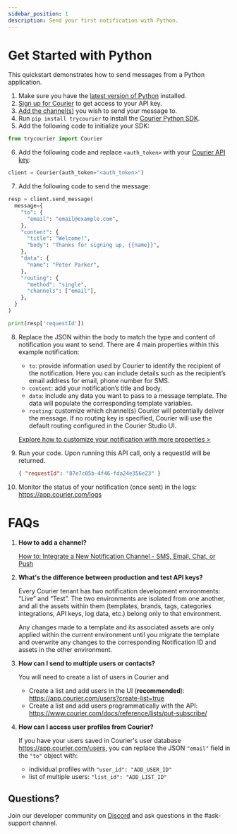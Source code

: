 ```yaml
---
sidebar_position: 1
description: Send your first notification with Python.
---
```



# Get Started with Python

This quickstart demonstrates how to send messages from a Python application.

1. Make sure you have the [latest version of Python](https://www.python.org/downloads/) installed.
2. [Sign up for Courier](https://app.courier.com/signup) to get access to your API key.
3. [Add the channel(s)](https://app.courier.com/channels) you wish to send your message to.
4. Run `pip install trycourier` to install the [Courier Python SDK](https://github.com/trycourier/courier-python).
5. Add the following code to initialize your SDK:

```python
from trycourier import Courier
```

6. Add the following code and replace `<auth_token>` with your [Courier API key](https://app.courier.com/settings/api-keys):

```python
client = Courier(auth_token="<auth_token>")
```

7. Add the following code to send the message:

```python
resp = client.send_message(
  message={
    "to": {
      "email": "email@example.com",
    },
    "content": {
      "title": "Welcome!",
      "body": "Thanks for signing up, {{name}}",
    },
    "data": {
      "name": "Peter Parker",
    },
    "routing": {
      "method": "single",
      "channels": ["email"],
    },
  }
)

print(resp['requestId'])
```

8. Replace the JSON within the body to match the type and content of notification you want to send.
    There are 4 main properties within this example notification:

    - `to`: provide information used by Courier to identify the recipient of the notification. Here you can include details such as the recipient’s email address for email, phone number for SMS.
    - `content`: add your notification’s title and body.
    - `data`: include any data you want to pass to a message template. The data will populate the corresponding template variables.
    - `routing`: customize which channel(s) Courier will potentially deliver the message. If no routing key is specified, Courier will use the default routing configured in the Courier Studio UI.

    [Explore how to customize your notification with more properties >](../../../reference/send/message/)
9. Run your code. Upon running this API call, only a requestId will be returned.
    ```json
    { "requestId": "87e7c05b-4f46-fda24e356e23" }
    ```
10. Monitor the status of your notification (once sent) in the logs: https://app.courier.com/logs

# FAQs

1. **How to add a channel?**
    
    [How to: Integrate a New Notification Channel - SMS, Email, Chat, or Push](https://www.youtube.com/watch?v=nAbRLOMv96w)
2. **What's the difference between production and test API keys?**
    
    Every Courier tenant has two notification development environments: “Live” and “Test”. The two environments are isolated from one another, and all the assets within them (templates, brands, tags, categories integrations, API keys, log data, etc.) belong only to that environment.

    Any changes made to a template and its associated assets are only applied within the current environment until you migrate the template and overwrite any changes to the corresponding Notification ID and assets in the other environment.
3. **How can I send to multiple users or contacts?**
    
    You will need to create a list of users in Courier and 
    - Create a list and add users in the UI (**recommended**): https://app.courier.com/users?create-list=true
    - Create a list and add users programmatically with the API: https://www.courier.com/docs/reference/lists/put-subscribe/
4. **How can I access user profiles from Courier?**
    
    If you have your users saved in Courier's user database https://app.courier.com/users, you can replace the JSON `"email"` field in the `"to"` object with:
    - individual profiles with `"user_id": "ADD_USER_ID"`
    - list of multiple users: `"list_id": "ADD_LIST_ID"`

## Questions?

Join our developer community on [Discord](https://discord.com/invite/courier) and ask questions in the #ask-support channel.